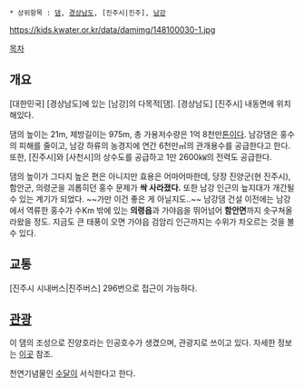  * 상위항목 : [[댐]], [[경상남도]], [진주시|진주], [[남강]]

{{{+1 南江댐 / Namgang(river) Dam}}}

https://kids.kwater.or.kr/data/damimg/148100030-1.jpg

[[목차]]
== 개요 ==
[대한민국] [경상남도]에 있는 [남강]의 다목적[댐]. [경상남도] [진주시] 내동면에 위치해있다.

댐의 높이는 21m, 제방길이는 975m, 총 가용저수량은 1억 8천만[[톤]]이다. 남강댐은 홍수의 피해를 줄이고, 남강 하류의 농경지에 연간 6천만㎥의 관개용수를 공급한다고 한다. 또한, [진주시]와 [사천시]의 상수도를 공급하고 1만 2600㎾의 전력도 공급한다.

댐의 높이가 그다지 높은 편은 아니지만 효용은 어마어마한데, 당장 진양군(현 진주시), 함안군, 의령군을 괴롭히던 홍수 문제가 '''싹 사라졌다.''' 또한 남강 인근의 늪지대가 개간될 수 있는 계기가 되었다. ~~가만 이건 좋은 게 아닐지도..~~ 남강댐 건설 이전에는 남강에서 역류한 홍수가 수Km 밖에 있는 '''의령읍'''과 가야읍을 뛰어넘어 '''함안면'''까지 솟구쳐올라왔을 정도. 지금도 큰 태풍이 오면 가야읍 검암리 인근까지는 수위가 차오르는 것을 볼 수 있다.

== 교통 ==
[진주시 시내버스|진주버스] 296번으로 접근이 가능하다.

== [[관광]] ==
이 댐의 조성으로 진양호라는 인공호수가 생겼으며, 관광지로 쓰이고 있다. 자세한 정보는 [http://tour.jinju.go.kr/01tour/SIGHT002.jsp 이곳] 참조. 

천연기념물인 [[수달]]이 서식한다고 한다.
